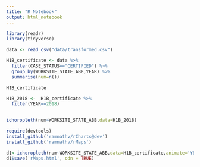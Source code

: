 ```yaml
---
title: "R Notebook"
output: html_notebook
---
```


```r
library(readr)
library(tidyverse)
```

```r
data <- read_csv("data/transformed.csv")
```

```r
H1B_certificate <- data %>% 
  filter(CASE_STATUS=="CERTIFIED") %>% 
  group_by(WORKSITE_STATE_ABB,YEAR) %>% 
  summarise(num=n())
```

```r
H1B_certificate
```
```r
H1B_2018 <-  H1B_certificate %>% 
  filter(YEAR==2018)
  
```

```r
ichoropleth(num~WORKSITE_STATE_ABB,data=H1B_2018)
```

```r
require(devtools)
install_github('ramnathv/rCharts@dev')
install_github('ramnathv/rMaps')
```

```r
d1<-ichoropleth(num~WORKSITE_STATE_ABB,data=H1B_certificate,animate='YEAR',play='TRUE')
d1$save('rMaps.html', cdn = TRUE)
```

